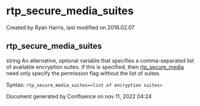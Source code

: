 
# rtp_secure_media_suites 

 Created by  Ryan Harris, last modified on 2018.02.07

## rtp_secure_media_suites

string An alternative, optional variable that specifies a comma-separated list of available encryption suites. If this is specified, then [rtp\_secure\_media](../FreeSWITCH-Explained/Dialplan/Variables-Master-List_16352570.mdx#rtp_secure_media) need only specify the permission flag without the list of suites.

Syntax: `rtp_secure_media_suites=<list of encryption suites>`

Document generated by Confluence on nov 11, 2022 04:24
